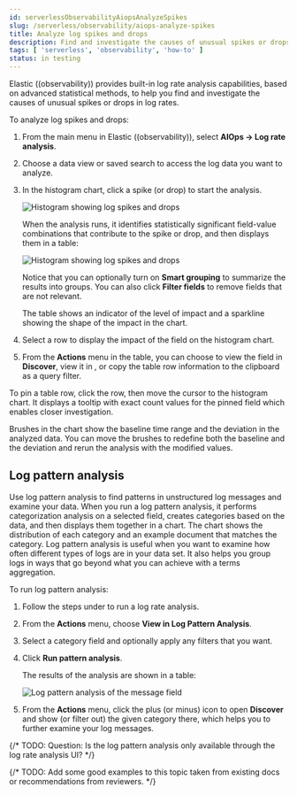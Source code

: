 ```yaml
---
id: serverlessObservabilityAiopsAnalyzeSpikes
slug: /serverless/observability/aiops-analyze-spikes
title: Analyze log spikes and drops
description: Find and investigate the causes of unusual spikes or drops in log rates.
tags: [ 'serverless', 'observability', 'how-to' ]
status: in testing
---
```




<InTesting />

<div id="log-rate-analysis"></div>

<DocCallOut template="technical_preview" />

Elastic ((observability)) provides built-in log rate analysis capabilities,
based on advanced statistical methods,
to help you find and investigate the causes of unusual spikes or drops in log rates.

To analyze log spikes and drops:

1. From the main menu in Elastic ((observability)), select **AIOps -> Log rate analysis**.
1. Choose a data view or saved search to access the log data you want to analyze.
1. In the histogram chart, click a spike (or drop) to start the analysis.

    ![Histogram showing log spikes and drops ](../images/log-rate-histogram.png)

    When the analysis runs, it identifies statistically significant field-value combinations that contribute to the spike or drop,
    and then displays them in a table:

    ![Histogram showing log spikes and drops ](../images/log-rate-analysis-results.png)

    Notice that you can optionally turn on **Smart grouping** to summarize the results into groups.
    You can also click **Filter fields** to remove fields that are not relevant.

    The table shows an indicator of the level of impact and a sparkline showing the shape of the impact in the chart.
1. Select a row to display the impact of the field on the histogram chart.
1. From the **Actions** menu in the table, you can choose to view the field in **Discover**,
view it in <DocLink id="serverlessObservabilityAiopsAnalyzeSpikes" section="log-pattern-analysis" text="Log Pattern Analysis" />,
or copy the table row information to the clipboard as a query filter.

To pin a table row, click the row, then move the cursor to the histogram chart.
It displays a tooltip with exact count values for the pinned field which enables closer investigation.

Brushes in the chart show the baseline time range and the deviation in the analyzed data.
You can move the brushes to redefine both the baseline and the deviation and rerun the analysis with the modified values.


<div id="log-pattern-analysis"></div>

## Log pattern analysis

<DocCallOut template="technical_preview" />

Use log pattern analysis to find patterns in unstructured log messages and examine your data.
When you run a log pattern analysis, it performs categorization analysis on a selected field,
creates categories based on the data, and then displays them together in a chart.
The chart shows the distribution of each category and an example document that matches the category.
Log pattern analysis is useful when you want to examine how often different types of logs are in your data set.
It also helps you group logs in ways that go beyond what you can achieve with a terms aggregation.

To run log pattern analysis:

1. Follow the steps under <DocLink id="serverlessObservabilityAiopsAnalyzeSpikes"/> to run a log rate analysis.
1. From the **Actions** menu, choose **View in Log Pattern Analysis**.
1. Select a category field and optionally apply any filters that you want.
1. Click **Run pattern analysis**.

    The results of the analysis are shown in a table:

    ![Log pattern analysis of the message field ](../images/log-pattern-analysis.png)

1. From the **Actions** menu, click the plus (or minus) icon to open **Discover** and show (or filter out) the given category there, which helps you to further examine your log messages.

{/* TODO: Question: Is the log pattern analysis only available through the log rate analysis UI? */}

{/* TODO: Add some good examples to this topic taken from existing docs or recommendations from reviewers. */}

<Feedback slug="/serverless/observability/aiops-analyze-spikes" filepath="docs/aiops/aiops-analyze-spikes.mdx" />
